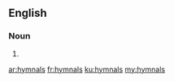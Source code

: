 ==English==

===Noun===
{{head|en|plural}}

# {{plural of|hymnal|lang=en}}

[[ar:hymnals]]
[[fr:hymnals]]
[[ku:hymnals]]
[[my:hymnals]]
